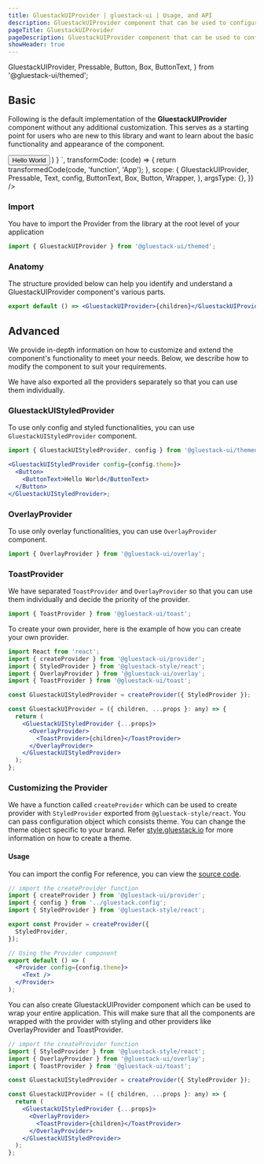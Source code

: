 ```yaml
---
title: GluestackUIProvider | gluestack-ui | Usage, and API
description: GluestackUIProvider component that can be used to configure the library. It consists of StyledProvider, OverlayProvider and ToastProvider internally.
pageTitle: GluestackUIProvider
pageDescription: GluestackUIProvider component that can be used to configure the library. It consists of StyledProvider, OverlayProvider and ToastProvider internally.
showHeader: true
---
```



<Meta title="components/Provider/GluestackUIProvider" />

  GluestackUIProvider,
  Pressable,
  Button,
  Box,
  ButtonText,
} from '@gluestack-ui/themed';

## Basic

Following is the default implementation of the **GluestackUIProvider** component without any additional customization. This serves as a starting point for users who are new to this library and want to learn about the basic functionality and appearance of the component.

<AppProvider>
  <CodePreview
    showComponentRenderer={true}
    showArgsController={false}
    metaData={{
      code: `
        function App(){
          return (
                <GluestackUIProvider config={config.theme}>
                  <Button>
                    <ButtonText>Hello World</ButtonText>
                  </Button>
              </GluestackUIProvider>
          )
        }
      `,
      transformCode: (code) => {
        return transformedCode(code, 'function', 'App');
      },
      scope: {
        GluestackUIProvider,
        Pressable,
        Text,
        config,
        ButtonText,
        Box,
        Button,
        Wrapper,
      },
      argsType: {},
    }}
  />
</AppProvider>

<br />

### Import

You have to import the Provider from the library at the root level of your application

```jsx
import { GluestackUIProvider } from '@gluestack-ui/themed';
```

### Anatomy

The structure provided below can help you identify and understand a GluestackUIProvider component's various parts.

```jsx
export default () => <GluestackUIProvider>{children}</GluestackUIProvider>;
```

## Advanced

We provide in-depth information on how to customize and extend the component's functionality to meet your needs. Below, we describe how to modify the component to suit your requirements.

We have also exported all the providers separately so that you can use them individually.

### GluestackUIStyledProvider

To use only config and styled functionalities, you can use `GluestackUIStyledProvider` component.

```jsx
import { GluestackUIStyledProvider, config } from '@gluestack-ui/themed';

<GluestackUIStyledProvider config={config.theme}>
  <Button>
    <ButtonText>Hello World</ButtonText>
  </Button>
</GluestackUIStyledProvider>;
```

### OverlayProvider

To use only overlay functionalities, you can use `OverlayProvider` component.

```jsx
import { OverlayProvider } from '@gluestack-ui/overlay';
```

### ToastProvider

We have separated `ToastProvider` and `OverlayProvider` so that you can use them individually and decide the priority of the provider.

```jsx
import { ToastProvider } from '@gluestack-ui/toast';
```

To create your own provider, here is the example of how you can create your own provider.

```jsx
import React from 'react';
import { createProvider } from '@gluestack-ui/provider';
import { StyledProvider } from '@gluestack-style/react';
import { OverlayProvider } from '@gluestack-ui/overlay';
import { ToastProvider } from '@gluestack-ui/toast';

const GluestackUIStyledProvider = createProvider({ StyledProvider });

const GluestackUIProvider = ({ children, ...props }: any) => {
  return (
    <GluestackUIStyledProvider {...props}>
      <OverlayProvider>
        <ToastProvider>{children}</ToastProvider>
      </OverlayProvider>
    </GluestackUIStyledProvider>
  );
};
```

### Customizing the Provider

We have a function called `createProvider` which can be used to create provider with `StyledProvider` exported from `@gluestack-style/react`. You can pass configuration object which consists theme. You can change the theme object specific to your brand. Refer [style.gluestack.io](https://style.gluestack.io/) for more information on how to create a theme.

#### Usage

You can import the config For reference, you can view the [source code](https://github.com/gluestack/gluestack-ui/tree/main/example/storybook/src/ui-components/Provider).

```jsx
// import the createProvider function
import { createProvider } from '@gluestack-ui/provider';
import { config } from '../gluestack.config';
import { StyledProvider } from '@gluestack-style/react';

export const Provider = createProvider({
  StyledProvider,
});

// Using the Provider component
export default () => (
  <Provider config={config.theme}>
    <Text />
  </Provider>
);
```

You can also create GluestackUIProvider component which can be used to wrap your entire application. This will make sure that all the components are wrapped with the provider with styling and other providers like OverlayProvider and ToastProvider.

```jsx
// import the createProvider function
import { StyledProvider } from '@gluestack-style/react';
import { OverlayProvider } from '@gluestack-ui/overlay';
import { ToastProvider } from '@gluestack-ui/toast';

const GluestackUIStyledProvider = createProvider({ StyledProvider });

const GluestackUIProvider = ({ children, ...props }: any) => {
  return (
    <GluestackUIStyledProvider {...props}>
      <OverlayProvider>
        <ToastProvider>{children}</ToastProvider>
      </OverlayProvider>
    </GluestackUIStyledProvider>
  );
};
```
